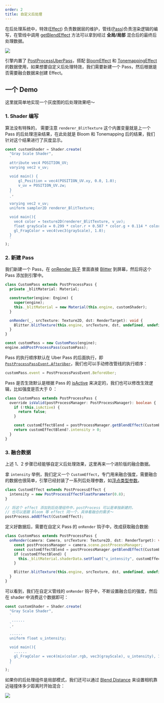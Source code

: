```yaml
---
order: 2
title: 自定义后处理
---
```


在后处理系统中，特效([Effect](/apis/core/#PostProcessEffect)) 负责数据层的维护，管线([Pass](/apis/core/#PostProcessPass))负责渲染逻辑的编写，在管线中调用 [getBlendEffect](/apis/core/#PostProcessManager-getBlendEffect) 方法可以拿到经过 **全局/局部** 混合后的最终后处理数据。

<Image src="https://gw.alipayobjects.com/zos/OasisHub/d8b0e2e8-76d7-49d5-ae61-3889cdba011d/image-20250115155920429.png" />

引擎内置了 [PostProcessUberPass](/apis/core/#PostProcessUberPass)，搭配 [BloomEffect](/apis/core/#BloomEffect) 和 [TonemappingEffect](/apis/core/#TonemappingEffect) 的数据使用，如果想要自定义后处理特效，我们需要新建一个 Pass，然后根据是否需要融合数据来创建 Effect。

## 一个 Demo

这里就简单地实现一个灰度图的后处理效果吧～

<Comparison
  leftSrc="https://gw.alipayobjects.com/zos/OasisHub/f5d3ea3d-47a4-4618-b3d6-0ea46321e786/image-20250115162952605.png"
  leftText="Uber Pass"
  rightSrc="https://gw.alipayobjects.com/zos/OasisHub/75ccba72-b70b-49f6-812a-e00305e89201/image-20250115163026345.png"
  rightText="Uber Pass + Custom Pass"
/>

### 1. Shader 编写

算法没有特殊的， 需要注意 `renderer_BlitTexture` 这个内置变量就是上一个 Pass 的后处理渲染结果，在此处就是 Bloom 和 Tonemapping 后的结果，我们针对这个结果进行了灰度显示。

```ts showLineNumbers {14}
const customShader = Shader.create(
  "Gray Scale Shader",
  `
  attribute vec4 POSITION_UV;
  varying vec2 v_uv;

  void main() {	
	  gl_Position = vec4(POSITION_UV.xy, 0.0, 1.0);	
	  v_uv = POSITION_UV.zw;
  }
  `,
  `
  varying vec2 v_uv;
  uniform sampler2D renderer_BlitTexture;

  void main(){
    vec4 color = texture2D(renderer_BlitTexture, v_uv);
    float grayScale = 0.299 * color.r + 0.587 * color.g + 0.114 * color.b;
    gl_FragColor = vec4(vec3(grayScale), 1.0);
  }
  `
);
```

### 2. 新建 Pass

我们新建一个 Pass，在 [onRender 钩子](/apis/core/#PostProcessUberPass-onRender) 里面直接 [Blitter](/apis/core/#Blitter) 到屏幕，然后将这个 Pass 添加到引擎中。

```ts showLineNumbers {10,15}
class CustomPass extends PostProcessPass {
  private _blitMaterial: Material;

  constructor(engine: Engine) {
    super(engine);
    this._blitMaterial = new Material(this.engine, customShader);
  }

  onRender(_, srcTexture: Texture2D, dst: RenderTarget): void {
    Blitter.blitTexture(this.engine, srcTexture, dst, undefined, undefined, this._blitMaterial, 0);
  }
}

const customPass = new CustomPass(engine);
engine.addPostProcessPass(customPass);
```

Pass 的执行顺序默认在 Uber Pass 的后面执行，即 [`PostProcessPassEvent.AfterUber`](/apis/core/#PostProcessPassEvent-AfterUber)，我们也可以手动修改管线的执行顺序：

```ts
customPass.event = PostProcessPassEvent.BeforeUber;
```

Pass 是否生效默认是根据 Pass 的 [isActive](/apis/core/#PostProcessUberPass-isActive) 来决定的，我们也可以修改生效逻辑，比如强度是否大于 0 ：

```ts showLineNumbers {2-9}
class CustomPass extends PostProcessPass {
  override isValid(postProcessManager: PostProcessManager): boolean {
    if (!this.isActive) {
      return false;
    }

    const customEffectBlend = postProcessManager.getBlendEffect(CustomEffect);
    return customEffectBlend?.intensity > 0;
  }
}
```

### 3. 融合数据

上述 1、2 步骤已经能够自定义后处理效果，这里再来一个进阶版的融合数据。

拿 `intensity` 举例，我们定义一个 `CustomEffect`，专门用来融合强度，需要融合的数据也很简单，引擎已经封装了一系列后处理参数，如[浮点类型参数](/apis/core/#PostProcessEffectFloatParameter)。

```ts showLineNumbers {2,7}
class CustomEffect extends PostProcessEffect {
  intensity = new PostProcessEffectFloatParameter(0.8);
}

// 将这个 effect 添加到后处理组件中，postProcess 可以是单独新建的，
// 也可以是跟 Bloom 等 effect 同一个，具体看融合的需求～
postProcess.addEffect(CustomEffect);
```

定义好数据后，需要在自定义 Pass 的 `onRender` 钩子中，改成获取融合数据:

```ts showLineNumbers {3-6}
class CustomPass extends PostProcessPass {
  onRender(camera: Camera, srcTexture: Texture2D, dst: RenderTarget): void {
    const postProcessManager = camera.scene.postProcessManager;
    const customEffectBlend = postProcessManager.getBlendEffect(CustomEffect);
    if (customEffectBlend) {
      this._blitMaterial.shaderData.setFloat("u_intensity", customEffectBlend.intensity.value);
    }

    Blitter.blitTexture(this.engine, srcTexture, dst, undefined, undefined, this._blitMaterial, 0);
  }
}
```

可以看到，我们在自定义管线的 `onRender` 钩子中，不断设置融合后的强度，然后在 shader 中消费这个数据即可：

```ts showLineNumbers {8,12}
const customShader = Shader.create(
  "Gray Scale Shader",
  `
   ......
  `,
  `
  ......
  uniform float u_intensity;

  void main(){
    ......
    gl_FragColor = vec4(mix(color.rgb, vec3(grayScale), u_intensity), 1.0);
  }
  `
);
```

如果你的后处理组件是局部模式，我们还可以通过 [Blend Distance](/apis/core/#PostProcess-blendDistance) 来设置相机靠近碰撞体多少距离时开始混合：

<Image src="https://gw.alipayobjects.com/zos/OasisHub/76b084c1-f517-47d7-8067-7f838db002f8/2025-01-15%25252017.38.30.gif" />
